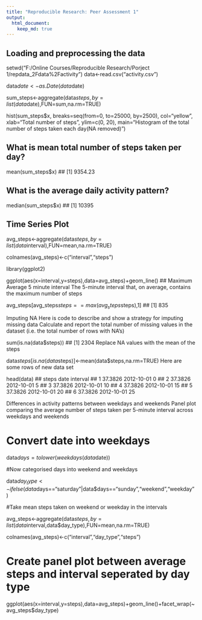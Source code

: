 ```yaml
---
title: "Reproducible Research: Peer Assessment 1"
output: 
  html_document:
    keep_md: true
---
```



## Loading and preprocessing the data
setwd("F:/Online Courses/Reproducible Research/Porject 1/repdata_2Fdata%2Factivity")
data<-read.csv("activity.csv")

data$date<-as.Date(data$date)

sum_steps<-aggregate(data$steps,by=list(data$date),FUN=sum,na.rm=TRUE) 

hist(sum_steps$x, 
      breaks=seq(from=0, to=25000, by=2500),
      col="yellow", 
      xlab="Total number of steps", 
      ylim=c(0, 20), 
      main="Histogram of the total number of steps taken each day\n(NA removed)")


## What is mean total number of steps taken per day?

mean(sum_steps$x)
## [1] 9354.23

## What is the average daily activity pattern?

median(sum_steps$x)
## [1] 10395

## Time Series Plot
avg_steps<-aggregate(data$steps,by=list(data$interval),FUN=mean,na.rm=TRUE)

colnames(avg_steps)<-c("interval","steps")

library(ggplot2)

ggplot(aes(x=interval,y=steps),data=avg_steps)+geom_line()
## Maximum Average 5 minute interval
The 5-minute interval that, on average, contains the maximum number of steps

avg_steps[avg_steps$steps==max(avg_steps$steps),1]
## [1] 835

Imputing NA
Here is code to describe and show a strategy for imputing missing data
Calculate and report the total number of missing values in the dataset (i.e. the total number of rows with NA’s)

sum(is.na(data$steps))
## [1] 2304
Replace NA values with the mean of the steps

data$steps[is.na(data$steps)]<-mean(data$steps,na.rm=TRUE)
Here are some rows of new data set

head(data)
##     steps       date interval
## 1 37.3826 2012-10-01        0
## 2 37.3826 2012-10-01        5
## 3 37.3826 2012-10-01       10
## 4 37.3826 2012-10-01       15
## 5 37.3826 2012-10-01       20
## 6 37.3826 2012-10-01       25



Differences in activity patterns between weekdays and weekends
Panel plot comparing the average number of steps taken per 5-minute interval across weekdays and weekends

# Convert date into weekdays

data$days=tolower(weekdays(data$date))

#Now categorised days into weekend and weekdays

data$day_type<-ifelse(data$days=="saturday"|data$days=="sunday","weekend","weekday")

#Take mean steps taken on weekend or weekday in the intervals

avg_steps<-aggregate(data$steps,by=list(data$interval,data$day_type),FUN=mean,na.rm=TRUE)

colnames(avg_steps)<-c("interval","day_type","steps")

# Create panel plot between average steps and interval seperated by day type

ggplot(aes(x=interval,y=steps),data=avg_steps)+geom_line()+facet_wrap(~avg_steps$day_type)
